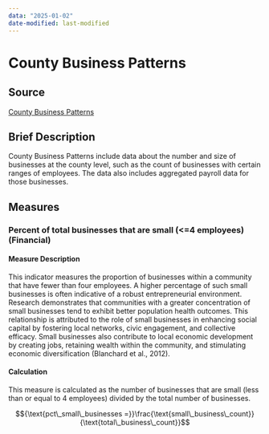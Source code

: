 ---
data: "2025-01-02"
date-modified: last-modified
---

# County Business Patterns {.unnumbered}

## Source
[County Business Patterns](https://www.census.gov/data/datasets/2022/econ/cbp/2022-cbp.html)

## Brief Description

County Business Patterns include data about the number and size of businesses at the county level, such as the count of businesses with certain ranges of employees. The data also includes aggregated payroll data for those businesses.

## Measures

### Percent of total businesses that are small (<=4 employees) (Financial)

#### Measure Description

This indicator measures the proportion of businesses within a community that have fewer than four employees. A higher percentage of such small businesses is often indicative of a robust entrepreneurial environment. Research demonstrates that communities with a greater concentration of small businesses tend to exhibit better population health outcomes. This relationship is attributed to the role of small businesses in enhancing social capital by fostering local networks, civic engagement, and collective efficacy. Small businesses also contribute to local economic development by creating jobs, retaining wealth within the community, and stimulating economic diversification (Blanchard et al., 2012).

#### Calculation

This measure is calculated as the number of businesses that are small (less than or equal to 4 employees) divided by the total number of businesses.

$${\text{pct\_small\_businesses =}}\frac{\text{small\_business\_count}}{\text{total\_business\_count}}$$




